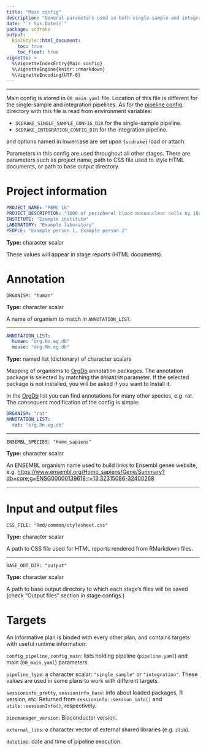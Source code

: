 ```yaml
---
title: "Main config"
description: "General parameters used in both single-sample and integration pipelines."
date: "`r Sys.Date()`"
package: scdrake
output:
  BiocStyle::html_document:
    toc: true
    toc_float: true
vignette: >
  %\VignetteIndexEntry{Main config}
  %\VignetteEngine{knitr::rmarkdown}
  %\VignetteEncoding{UTF-8}  
---
```


***

Main config is stored in `00_main.yaml` file. Location of this file is different for the single-sample and integration
pipelines. As for the [pipeline config](config_pipeline.html), directory with this file is read from environment variables:

- `SCDRAKE_SINGLE_SAMPLE_CONFIG_DIR` for the single-sample pipeline.
- `SCDRAKE_INTEGRATION_CONFIG_DIR` for the integration pipeline.

and options named in lowercase are set upon `{scdrake}` load or attach.

Parameters in this config are used throughout all other stages. There are parameters such as project name, path
to CSS file used to style HTML documents, or path to base output directory.

# Project information

```yaml
PROJECT_NAME: "PBMC 1k"
PROJECT_DESCRIPTION: "1000 of peripheral blood mononuclear cells by 10x Genomics"
INSTITUTE: "Example institute"
LABORATORY: "Example laboratory"
PEOPLE: "Example person 1, Example person 2"
```

**Type:** character scalar

These values will appear in stage reports (HTML documents).

# Annotation

`ORGANISM: "human"`

**Type:** character scalar

A name of organism to match in `ANNOTATION_LIST`.

***

```yaml
ANNOTATION_LIST:
  human: "org.Hs.eg.db"
  mouse: "org.Mm.eg.db"
```

**Type:** named list (dictionary) of character scalars

Mapping of organisms to [OrgDb](http://bioconductor.org/packages/release/BiocViews.html#___OrgDb) annotation packages.
The annotation package is selected by matching the `ORGANISM` parameter. If the selected package is not installed,
you will be asked if you want to install it.

In the [OrgDb](http://bioconductor.org/packages/release/BiocViews.html#___OrgDb) list you can find annotations for
many other species, e.g. rat. The consequent modification of the config is simple:

```yaml
ORGANISM: "rat"
ANNOTATION_LIST:
  rat: "org.Rn.eg.db"
```

***

`ENSEMBL_SPECIES: "Homo_sapiens"`

**Type:** character scalar

An ENSEMBL organism name used to build links to Ensembl genes website,
e.g. <https://www.ensembl.org/Homo_sapiens/Gene/Summary?db=core;g=ENSG00000139618;r=13:32315086-32400268>

***

# Input and output files

`CSS_FILE: "Rmd/common/stylesheet.css"`

**Type:** character scalar

A path to CSS file used for HTML reports rendered from RMarkdown files.

***

`BASE_OUT_DIR: "output"`

**Type:** character scalar

A path to base output directory to which each stage's files will be saved (check "Output files" section in stage configs.)

# Targets

An informative plan is binded with every other plan, and contains targets with useful runtime information:

`config_pipeline`, `config_main`: lists holding pipeline (`pipeline.yaml`) and main (`00_main.yaml`) parameters.

`pipeline_type`: a character scalar: `"single_sample"` or `"integration"`. These values are used in some plans
to work with different targets.

`sessioninfo_pretty`, `sessioninfo_base`: info about loaded packages, R version, etc.
Returned from `sessioninfo::session_info()` and `utils::sessionInfo()`, respectively.

`biocmanager_version`: Bioconductor version.

`external_libs`: a character vector of external shared libraries (e.g. `zlib`).

`datetime`: date and time of pipeline execution.
